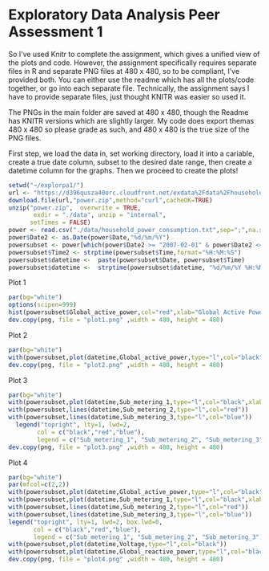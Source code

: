Exploratory Data Analysis Peer Assessment 1
========================================================

So I've used Knitr to complete the assignment, which gives a unified view of the plots and code. However, the assignment specifically requires separate files in R and separate PNG files at 480 x 480, so to be compliant, I've provided both. You can either use the readme which has all the plots/code together, or go into each separate file. Technically, the assignment says I have to provide separate files, just thought KNITR was easier so used it. 

The PNGs in the main folder are saved at 480 x 480, though the Readme has KNITR versions which are slightly larger. My code does export themas 480 x 480 so please grade as such, and 480 x 480 is the true size of the PNG files.

First step, we load the data in, set working directory, load it into a cariable, create a true date column, subset to the desired date range, then create a datetime column for the graphs. Then we proceed to create the plots!

```r
setwd("~/explorpa1/")
url <- "https://d396qusza40orc.cloudfront.net/exdata%2Fdata%2Fhousehold_power_consumption.zip"
download.file(url,"power.zip",method="curl",cacheOK=TRUE)
unzip("power.zip",  overwrite = TRUE,
       exdir = "./data", unzip = "internal",
      setTimes = FALSE)
power <- read.csv("./data/household_power_consumption.txt",sep=";",na.strings="?")
power$Date2 <- as.Date(power$Date,"%d/%m/%Y")
powersubset <- power[which(power$Date2 >= "2007-02-01" & power$Date2 <= "2007-02-02"),]
powersubset$Time2 <- strptime(powersubset$Time,format="%H:%M:%S")
powersubset$datetime <-  paste(powersubset$Date, powersubset$Time)
powersubset$datetime <-  strptime(powersubset$datetime, "%d/%m/%Y %H:%M:%S") 
```

Plot 1

```r
par(bg="white")
options(scipen=999)
hist(powersubset$Global_active_power,col="red",xlab="Global Active Power (kilowatts)",main="Global Active Power")
dev.copy(png, file = "plot1.png" ,width = 480, height = 480) 
```

Plot 2

```r
par(bg="white")
with(powersubset,plot(datetime,Global_active_power,type="l",col="black",ylab="Global Active Power (kilowatts)"))
dev.copy(png, file = "plot2.png" ,width = 480, height = 480) 
```

Plot 3

```r
par(bg="white")
with(powersubset,plot(datetime,Sub_metering_1,type="l",col="black",xlab="",ylab="Energy sub metering"))
with(powersubset,lines(datetime,Sub_metering_2,type="l",col="red"))
with(powersubset,lines(datetime,Sub_metering_3,type="l",col="blue"))
  legend("topright", lty=1, lwd=2,
        col = c("black","red","blue"), 
        legend = c("Sub_metering_1", "Sub_metering_2", "Sub_metering_3"))
dev.copy(png, file = "plot3.png" ,width = 480, height = 480) 
```

Plot 4

```r
par(bg="white")
par(mfcol=c(2,2))
with(powersubset,plot(datetime,Global_active_power,type="l",col="black",ylab="Global Active Power (kilowatts)"))
with(powersubset,plot(datetime,Sub_metering_1,type="l",col="black",xlab="",ylab="Energy sub metering"))
with(powersubset,lines(datetime,Sub_metering_2,type="l",col="red"))
with(powersubset,lines(datetime,Sub_metering_3,type="l",col="blue"))
legend("topright", lty=1, lwd=2, box.lwd=0,
       col = c("black","red","blue"), 
       legend = c("Sub_metering_1", "Sub_metering_2", "Sub_metering_3"))
with(powersubset,plot(datetime,Voltage,type="l",col="black"))
with(powersubset,plot(datetime,Global_reactive_power,type="l",col="black"))
dev.copy(png, file = "plot4.png" ,width = 480, height = 480) 
        
```
